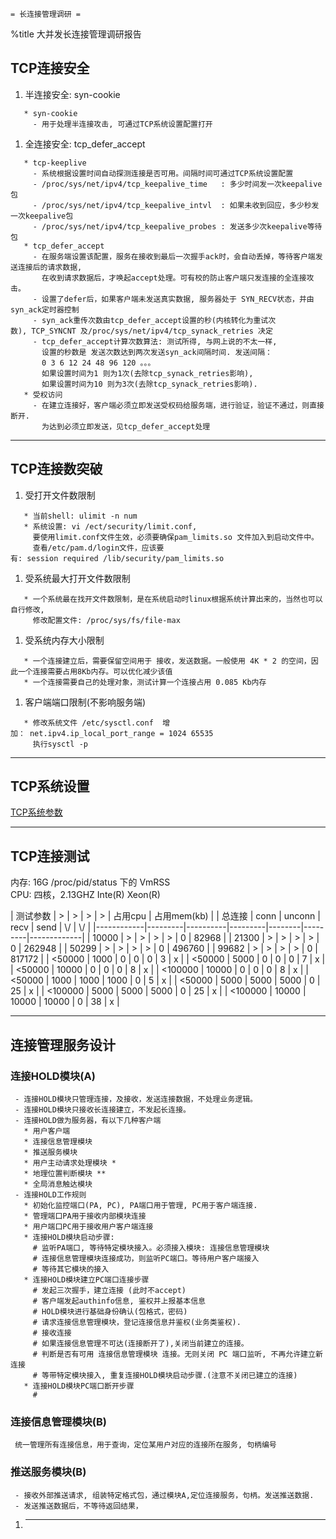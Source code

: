  = 长连接管理调研 =
%title 大并发长连接管理调研报告

== TCP连接安全 ==
# 半连接安全: syn-cookie 
    * syn-cookie 
      - 用于处理半连接攻击, 可通过TCP系统设置配置打开 
# 全连接安全: tcp_defer_accept
    * tcp-keeplive 
      - 系统根据设置时间自动探测连接是否可用。间隔时间可通过TCP系统设置配置 
      - /proc/sys/net/ipv4/tcp_keepalive_time   : 多少时间发一次keepalive包 
      - /proc/sys/net/ipv4/tcp_keepalive_intvl  : 如果未收到回应，多少秒发一次keepalive包
      - /proc/sys/net/ipv4/tcp_keepalive_probes : 发送多少次keepalive等待包
    * tcp_defer_accept
      - 在服务端设置该配置，服务在接收到最后一次握手ack时，会自动丢掉，等待客户端发送连接后的请求数据,
        在收到请求数据后，才唤起accept处理。可有校的防止客户端只发连接的全连接攻击。
      - 设置了defer后，如果客户端未发送真实数据, 服务器处于 SYN_RECV状态，并由syn_ack定时器控制 
      - syn_ack重传次数由tcp_defer_accept设置的秒(内核转化为重试次数), TCP_SYNCNT 及/proc/sys/net/ipv4/tcp_synack_retries 决定
      - tcp_defer_accept计算次数算法: 测试所得, 与网上说的不太一样,
        设置的秒数是 发送次数达到两次发送syn_ack间隔时间. 发送间隔：
        0 3 6 12 24 48 96 120 。。。
        如果设置时间为1 则为1次(去除tcp_synack_retries影响), 
        如果设置时间为10 则为3次(去除tcp_synack_retries影响). 
    * 受权访问
      - 在建立连接好，客户端必须立即发送受权码给服务端，进行验证，验证不通过，则直接断开.
        为达到必须立即发送，见tcp_defer_accept处理
----
== TCP连接数突破 ==
# 受打开文件数限制
    * 当前shell: ulimit -n num 
    * 系统设置: vi /ect/security/limit.conf, 
      要使用limit.conf文件生效，必须要确保pam_limits.so 文件加入到启动文件中。
      查看/etc/pam.d/login文件，应该要有: session required /lib/security/pam_limits.so
# 受系统最大打开文件数限制
    * 一个系统最在找开文件数限制，是在系统启动时linux根据系统计算出来的，当然也可以自行修改,
      修改配置文件: /proc/sys/fs/file-max 
# 受系统内存大小限制
    * 一个连接建立后，需要保留空间用于 接收，发送数据。一般使用 4K * 2 的空间，因此一个连接需要占用8Kb内存。可以优化减少该值
    * 一个连接需要自己的处理对象，测试计算一个连接占用 0.085 Kb内存 
# 客户端端口限制(不影响服务端)    
    * 修改系统文件 /etc/sysctl.conf  增加： net.ipv4.ip_local_port_range = 1024 65535 
      执行sysctl -p 
----
== TCP系统设置 ==
[[http://www.perfgeeks.com/?p=18|TCP系统参数]]
----

== TCP连接测试 ==

内存: 16G /proc/pid/status 下的 VmRSS <br />
CPU: 四核，2.13GHZ Inte(R) Xeon(R)

| 测试参数   | >       | >        | >       | >      | 占用cpu | 占用mem(kb) |
| 总连接     | conn    | unconn   | recv    | send   | \/      | \/          |
|------------|---------|----------|---------|--------|---------|-------------|
| 10000      | >       | >        | >       | >      | 0       | 82968       |
| 21300      | >       | >        | >       | >      | 0       | 262948      |
| 50299      | >       | >        | >       | >      | 0       | 496760      |
| 99682      | >       | >        | >       | >      | 0       | 817172      |
| <50000     | 1000    | 0        | 0       | 0      | 3       | x           |
| <50000     | 5000    | 0        | 0       | 0      | 7       | x           |
| <50000     | 10000   | 0        | 0       | 0      | 8       | x           |
| <100000    | 10000   | 0        | 0       | 0      | 8       | x           |
| <50000     | 1000    | 1000     | 1000    | 0      | 5       | x           |
| <50000     | 5000    | 5000     | 5000    | 0      | 25      | x           |
| <100000    | 5000    | 5000     | 5000    | 0      | 25      | x           |
| <100000    | 10000   | 10000    | 10000   | 0      | 38      | x           |

----
== 连接管理服务设计 ==
=== 连接HOLD模块(A) ===
  - 连接HOLD模块只管理连接，及接收，发送连接数据，不处理业务逻辑。
  - 连接HOLD模块只接收长连接建立，不发起长连接。
  - 连接HOLD做为服务器，有以下几种客户端
    * 用户客户端 
    * 连接信息管理模块
    * 推送服务模块
    * 用户主动请求处理模块 * 
    * 地理位置判断模块 ** 
    * 全局消息触达模块
  - 连接HOLD工作规则   
    * 初始化监控端口(PA, PC), PA端口用于管理, PC用于客户端连接. 
    * 管理端口PA用于接收内部模块连接
    * 用户端口PC用于接收用户客户端连接 
    * 连接HOLD模块启动步骤:
      # 监听PA端口, 等待特定模块接入。必须接入模块: 连接信息管理模块
      # 连接信息管理模块连接成功，则监听PC端口。等待用户客户端接入
      # 等待其它模块的接入
    * 连接HOLD模块建立PC端口连接步骤    
      # 发起三次握手，建立连接 (此时不accept) 
      # 客户端发起authinfo信息, 鉴权并上报基本信息 
      # HOLD模块进行基础身份确认(包格式，密码)
      # 请求连接信息管理模块，登记连接信息并鉴权(业务类鉴权).
      # 接收连接
      # 如果连接信息管理不可达(连接断开了),关闭当前建立的连接。
      # 判断是否有可用 连接信息管理模块 连接。无则关闭 PC 端口监听, 不再允许建立新连接
      # 等带特定模块接入, 重复连接HOLD模块启动步骤.(注意不关闭已建立的连接)
    * 连接HOLD模块PC端口断开步骤 
      # 
=== 连接信息管理模块(B) ===
  统一管理所有连接信息，用于查询，定位某用户对应的连接所在服务, 句柄编号
=== 推送服务模块(B) ===  
  - 接收外部推送请求, 组装特定格式包，通过模块A,定位连接服务，句柄。发送推送数据.
  - 发送推送数据后，不等待返回结果，
# ----

